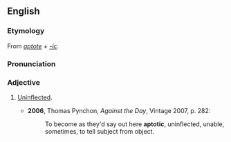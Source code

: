 ==English==
===Etymology===
From ''[[aptote]]'' + ''[[-ic]]''.

===Pronunciation===
{{IPA|/æpˈtɒtɪk/}}

===Adjective===
{{en-adj}}

# {{context|grammar|linguistics}} [[uninflected|Uninflected]].
#*'''2006''', Thomas Pynchon, ''Against the Day'', Vintage 2007, p. 282:
#*:To become as they'd say out here '''aptotic''', uninflected, unable, sometimes, to tell subject from object.